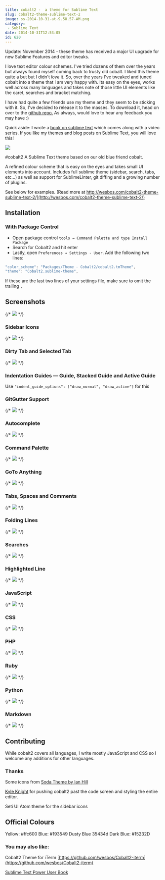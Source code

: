 ```yaml
---
title: cobalt2 -  a theme for Sublime Text
slug: cobalt2-theme-sublime-text-2
image: ss-2014-10-31-at-9.58.57-AM.png
category:
 - Sublime Text
date: 2014-10-31T12:53:05
id: 620
---
```


Update: November 2014 - these theme has received a major UI upgrade for new Sublime Features and editor tweaks.

I love text editor colour schemes. I've tried dozens of them over the years but always found myself coming back to trusty old cobalt. I liked this theme quite a but but I didn't _love_ it. So, over the years I've tweaked and tuned cobalt into a theme that I am very happy with. Its easy on the eyes, works well across many languages and takes note of those little UI elements like the caret, searches and bracket matching.

I have had quite a few friends use my theme and they seem to be sticking with it. So, I've decided to release it to the masses. To download it, head on over to the [github repo.](https://github.com/wesbos/cobalt2) As always, would love to hear any feedback you may have :)

Quick aside: I wrote a [book on sublime text](https://sublimetextbook.com "Sublime Text Book") which comes along with a video series. If you like my themes and blog posts on Sublime Text, you will love this!

[![](facebook-share2.webp)](https://sublimetextbook.com/?utm_source=cobalt2&utm_medium=banner&utm_campaign=product)

#cobalt2 A Sublime Text theme based on our old blue friend cobalt.

A refined colour scheme that is easy on the eyes and takes small UI elements into account. Includes full sublime theme (sidebar, search, tabs, etc...) as well as support for SublimeLinter, git diffing and a growing number of plugins.

See below for examples. [Read more at http://wesbos.com/cobalt2-theme-sublime-text-2/](http://wesbos.com/cobalt2-theme-sublime-text-2/)

## Installation

### With Package Control

* Open package control `tools → Command Palette and type Install Package`
* Search for Cobalt2 and hit enter
* Lastly, open `Preferences → Settings - User`. Add the following two lines:

```js
"color_scheme": "Packages/Theme - Cobalt2/cobalt2.tmTheme",
"theme": "Cobalt2.sublime-theme",
```

If these are the last two lines of your settings file, make sure to omit the trailing `,`

## Screenshots

{/* ![](content) */}

### Sidebar Icons

{/* ![](content) */}

### Dirty Tab and Selected Tab

{/* ![](content) */}

### Indentation Guides — Guide, Stacked Guide and Active Guide

Use `"indent_guide_options": ["draw_normal", "draw_active"]` for this

### GitGutter Support

{/* ![](content) */}

### Autocomplete

{/* ![](content) */}

### Command Palette

{/* ![](content) */}

### GoTo Anything

{/* ![](content) */}

### Tabs, Spaces and Comments

{/* ![](content) */}

### Folding Lines

{/* ![](content) */}

### Searches

{/* ![](content) */}

### Highlighted Line

{/* ![](content) */}

### JavaScript

{/* ![](content) */}

### CSS

{/* ![](content) */}

### PHP

{/* ![](content) */}

### Ruby

{/* ![](content) */}

### Python

{/* ![](content) */}

### Markdown

{/* ![](content) */}

## Contributing

While cobalt2 covers all languages, I write mostly JavaScript and CSS so I welcome any additions for other languages.

### Thanks

Some icons from [Soda Theme by Ian Hill](https://github.com/buymeasoda/soda-theme/)

[Kyle Knight](https://twitter.com/idpro) for pushing cobalt2 past the code screen and styling the entire editor.

Seti UI Atom theme for the sidebar icons

## Official Colours

Yellow: #ffc600 Blue: #193549 Dusty Blue 35434d Dark Blue: #15232D

### You may also like:

Cobalt2 Theme for iTerm [https://github.com/wesbos/Cobalt2-iterm](https://github.com/wesbos/Cobalt2-iterm)

[Sublime Text Power User Book](https://SublimeTextBook.com)
